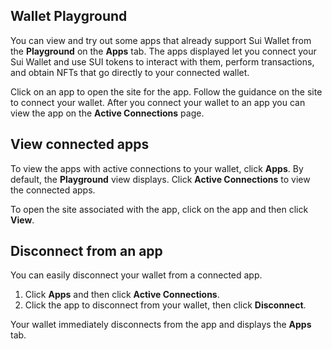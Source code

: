 ## Wallet Playground

You can view and try out some apps that already support Sui Wallet from the **Playground** on the **Apps** tab. The apps displayed let you connect your Sui Wallet and use SUI tokens to interact with them, perform transactions, and obtain NFTs that go directly to your connected wallet.

Click on an app to open the site for the app. Follow the guidance on the site to connect your wallet. After you connect your wallet to an app you can view the app on the **Active Connections** page.

## View connected apps

To view the apps with active connections to your wallet, click **Apps**. By default, the **Playground** view displays. Click **Active Connections** to view the connected apps.

To open the site associated with the app, click on the app and then click **View**.

## Disconnect from an app

You can easily disconnect your wallet from a connected app.

1. Click **Apps** and then click **Active Connections**.
1. Click the app to disconnect from your wallet, then click **Disconnect**.

Your wallet immediately disconnects from the app and displays the **Apps** tab.
